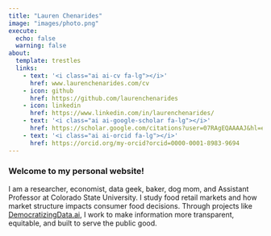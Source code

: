 ```yaml
---
title: "Lauren Chenarides"
image: "images/photo.png"
execute: 
  echo: false
  warning: false
about:
  template: trestles
  links:
    - text: '<i class="ai ai-cv fa-lg"></i>'
      href: www.laurenchenarides.com/cv
    - icon: github
      href: https://github.com/laurenchenarides
    - icon: linkedin
      href: https://www.linkedin.com/in/laurenchenarides/
    - text: '<i class="ai ai-google-scholar fa-lg"></i>'
      href: https://scholar.google.com/citations?user=07RAgEQAAAAJ&hl=en
    - text: '<i class="ai ai-orcid fa-lg"></i>'
      href: https://orcid.org/my-orcid?orcid=0000-0001-8983-9694
---
```

<!--
```r
source("_common.R")
```
-->
### Welcome to my personal website!

I am a researcher, economist, data geek, baker, dog mom, and Assistant Professor at Colorado State University. I study food retail markets and how market structure impacts consumer food decisions. Through projects like [DemocratizingData.ai](https://democratizingdata.ai/), I work to make information more transparent, equitable, and built to serve the public good.  

